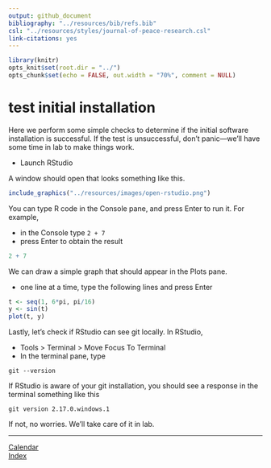 ```yaml
---
output: github_document
bibliography: "../resources/bib/refs.bib" 
csl: "../resources/styles/journal-of-peace-research.csl"
link-citations: yes
---
```


```r
library(knitr)
opts_knit$set(root.dir = "../")
opts_chunk$set(echo = FALSE, out.width = "70%", comment = NULL)
```

# test initial installation 

Here we perform some simple checks to determine if the initial software installation is successful. If the test is unsuccessful, don't panic---we'll have some time in lab to make things work. 

- Launch RStudio 

A window should open that looks something like this. 

```r
include_graphics("../resources/images/open-rstudio.png")
```

You can type R code in the Console pane, and press Enter to run it. For example, 

- in the Console type `2 + 7`  
- press Enter to obtain the result 

```r
2 + 7
```

We can draw a simple graph that should appear in the Plots pane. 

- one line at a time, type the following lines and press Enter    

```r
t <- seq(1, 6*pi, pi/16)
y <- sin(t)
plot(t, y)
```

Lastly, let's check if RStudio can see git locally. In RStudio, 

- Tools > Terminal > Move Focus To Terminal  
- In the terminal pane, type  

```
git --version 
```

If RStudio is aware of your git installation, you should see a response in the terminal something like this 

```
git version 2.17.0.windows.1
```

If not, no worries. We'll take care of it in lab. 


---  
[Calendar](../README.md#calendar)    
[Index](../README.md#index)  

